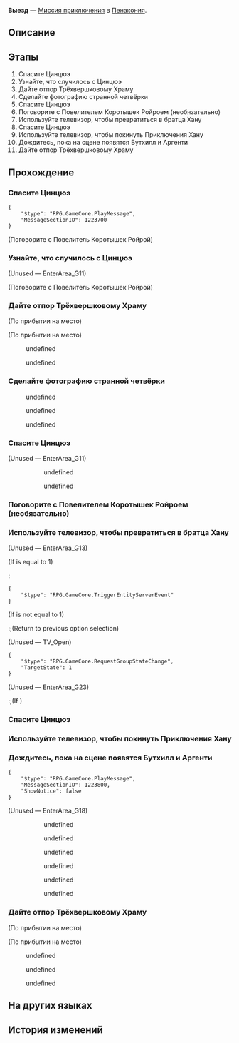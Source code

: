 {{Дополнить|Диалоги.}}
{{Миссия Инфобокс
|id              = 2030602
|Название        = 
|Изображение     = Миссия Освоения Выезд.png
|Тип             = Миссия приключения
|События         = 
|Глава           = 
|Условия         = 
|Персонажи       = Аргенти; Больше не трусливый пепеши; Бутхилл; Первопроходец; Повелитель Коротышек Ройрой; Цинцюэ; Шумные последователи; Ярый последователь
|СтартЛокация    = [[Пенакония]] — [[Операция по спасению Цинцюэ]]
|Локации         = Операция по спасению Цинцюэ
|Предыдущая      = 
|Следующая       = 
|Награды         = Опыт Освоения*450; Звёздный нефрит*50; Путеводитель путешественника*8; Очищенный эфир*6; Утраченный кристалл*8; Часокредиты*360; Кредиты*80 000
}}
'''Выезд''' — [[Миссия приключения]] в [[Пенакония]].

==Описание==
{{Описание|<!--официальное описание из Перекрёстка судеб-->}}

==Этапы==
# Спасите Цинцюэ
# Узнайте, что случилось с Цинцюэ
# Дайте отпор Трёхвершковому Храму
# Сделайте фотографию странной четвёрки
# Спасите Цинцюэ
# Поговорите с Повелителем Коротышек Ройроем (необязательно)
# Используйте телевизор, чтобы превратиться в братца Хану
# Спасите Цинцюэ
# Используйте телевизор, чтобы покинуть Приключения Хану
# Дождитесь, пока на сцене появятся Бутхилл и Аргенти
# Дайте отпор Трёхвершковому Храму

==Прохождение==
{{Дополнить}}


===Спасите Цинцюэ===
{{Описание миссии|локация=Операция по спасению Цинцюэ|Вы получили сообщение от Цинцюэ. Похоже, в Мире грёз она попала в некие... неприятности.<br />Вы приходите в отель Мира грёз, чтобы разузнать обстановку. Похоже, Цинцюэ столкнулась с крупными проблемами.}}
{{Диалог Начало}}
<pre>{
	"$type": "RPG.GameCore.PlayMessage",
	"MessageSectionID": 1223700
}</pre>

;(Поговорите с Повелитель Коротышек Ройрой)
{{Диалог Конец}}

===Узнайте, что случилось с Цинцюэ===
{{Диалог Начало}}

;(Unused &mdash; EnterArea_G11)
:{{tx}}

;(Поговорите с Повелитель Коротышек Ройрой)

{{Диалог Конец}}

===Дайте отпор Трёхвершковому Храму===
{{Диалог Начало}}
;(По прибытии на место)

;(По прибытии на место)
<!--Unknown TalkSentence: 203062501-->
<!--Unknown TalkSentence: 203062502-->
<!--Unknown TalkSentence: 203062503-->
<!--Unknown TalkSentence: 203062504-->
<!--Unknown TalkSentence: 203062505-->
<!--Unknown TalkSentence: 203062506-->
:{{Диалог|Стрелка}} undefined
:<!--Unknown TalkSentence: 203062508-->
:<!--Unknown TalkSentence: 203062509-->
:<!--Unknown TalkSentence: 203062510-->
:<!--Unknown TalkSentence: 203062511-->
:<!--Unknown TalkSentence: 203062512-->
:<!--Unknown TalkSentence: 203062513-->
:<!--Unknown TalkSentence: 203062514-->
:<!--Unknown TalkSentence: 203062515-->
:<!--Unknown TalkSentence: 203062516-->
:<!--Unknown TalkSentence: 203062517-->
:<!--Unknown TalkSentence: 203062518-->
:<!--Unknown TalkSentence: 203062519-->
:{{Диалог|Стрелка}} undefined
:<!--Unknown TalkSentence: 203062510-->
:<!--Unknown TalkSentence: 203062511-->
:<!--Unknown TalkSentence: 203062512-->
:<!--Unknown TalkSentence: 203062513-->
:<!--Unknown TalkSentence: 203062514-->
:<!--Unknown TalkSentence: 203062515-->
:<!--Unknown TalkSentence: 203062516-->
:<!--Unknown TalkSentence: 203062517-->
:<!--Unknown TalkSentence: 203062518-->
:<!--Unknown TalkSentence: 203062519-->
<!--Unknown TalkSentence: 203062510-->
<!--Unknown TalkSentence: 203062511-->
<!--Unknown TalkSentence: 203062512-->
<!--Unknown TalkSentence: 203062513-->
<!--Unknown TalkSentence: 203062514-->
<!--Unknown TalkSentence: 203062515-->
<!--Unknown TalkSentence: 203062516-->
<!--Unknown TalkSentence: 203062517-->
<!--Unknown TalkSentence: 203062518-->
<!--Unknown TalkSentence: 203062519-->
{{Диалог Конец}}

===Сделайте фотографию странной четвёрки===
{{Описание миссии|локация=Операция по спасению Цинцюэ|С помощью Рыцаря Красоты и Галактического Рейнджера вам удалось спасти свою подругу Цинцюэ.<br />Это был странный день. Кто бы мог подумать, что вам предстоит разрушить злую организацию? Сфотографируйтесь с друзьями на память.}}
{{Диалог Начало}}

<!--Unknown TalkSentence: 203063301-->
<!--Unknown TalkSentence: 203063302-->
<!--Unknown TalkSentence: 203063303-->
<!--Unknown TalkSentence: 203063304-->
<!--Unknown TalkSentence: 203063305-->
<!--Unknown TalkSentence: 203063306-->
:{{Диалог|Стрелка}} undefined
:{{Диалог|Стрелка}} undefined
:{{Диалог|Стрелка}} undefined
<!--Unknown TalkSentence: 203062613-->
{{Диалог Конец}}

===Спасите Цинцюэ===
{{Описание миссии|локация=Операция по спасению Цинцюэ|Вы получили сообщение от Цинцюэ. Похоже, в Мире грёз она попала в некие... неприятности.<br />Вы приходите в отель Мира грёз, чтобы разузнать обстановку. Похоже, Цинцюэ столкнулась с крупными проблемами.}}
{{Диалог Начало}}

;(Unused &mdash; EnterArea_G11)
:{{tx}}
:<!--Unknown TalkSentence: 203062001-->
::{{Диалог|Стрелка}} undefined
::<!--Unknown TalkSentence: 203062003-->
::<!--Unknown TalkSentence: 203062004-->
::<!--Unknown TalkSentence: 203062005-->
::<!--Unknown TalkSentence: 203062006-->
::<!--Unknown TalkSentence: 203062007-->
::<!--Unknown TalkSentence: 203062008-->
::<!--Unknown TalkSentence: 203062009-->
::<!--Unknown TalkSentence: 203062010-->
::{{Диалог|Стрелка}} undefined
::<!--Unknown TalkSentence: 203062005-->
::<!--Unknown TalkSentence: 203062006-->
::<!--Unknown TalkSentence: 203062007-->
::<!--Unknown TalkSentence: 203062008-->
::<!--Unknown TalkSentence: 203062009-->
::<!--Unknown TalkSentence: 203062010-->
:<!--Unknown TalkSentence: 203062005-->
:<!--Unknown TalkSentence: 203062006-->
:<!--Unknown TalkSentence: 203062007-->
:<!--Unknown TalkSentence: 203062008-->
:<!--Unknown TalkSentence: 203062009-->
:<!--Unknown TalkSentence: 203062010-->
{{Диалог Конец}}

===Поговорите с Повелителем Коротышек Ройроем (необязательно)===
{{Описание миссии|локация=Операция по спасению Цинцюэ|Вы превратились в братца Хану, и теперь вам не нужно беспокоиться о своём росте.<br />Проберитесь в место собраний в Трёхвершкового Храма и найдите Цинцюэ... При желании вы также можете поговорить с Повелителем Коротышек Ройроем.}}
{{Диалог Начало}}
{{Диалог Конец}}

===Используйте телевизор, чтобы превратиться в братца Хану===
{{Описание миссии|локация=Операция по спасению Цинцюэ|В таких крупных организациях пепеши, как Трёхвершковый Храм, не рады рослым типам вроде вас.<br />Нужно придумать, как пробраться внутрь. Возможно, маленький братец Хану поможет вам выкрутиться.}}
{{Диалог Начало}}

;(Unused &mdash; EnterArea_G13)
<!--Unknown TalkSentence: 203062101-->
:<!--Unknown TalkSentence: 203062102-->
;(If {{F|TV_State}} is equal to 1)
:<pre>{
	"$type": "RPG.GameCore.TriggerEntityServerEvent"
}</pre>
;(If {{F|TV_State}} is not equal to 1)
:;(Return to previous option selection)
;(Unused &mdash; TV_Open)
<pre>{
	"$type": "RPG.GameCore.RequestGroupStateChange",
	"TargetState": 1
}</pre>

;(Unused &mdash; EnterArea_G23)
<!--Unknown TalkSentence: 203063501-->
:;(If {{cx}}<!--SubMission not Finish: 203060208-->)
::<!--Unknown TalkSentence: 203063502-->
{{Диалог Конец}}

===Спасите Цинцюэ===
{{Описание миссии|локация=Операция по спасению Цинцюэ|Вы превратились в братца Хану, и теперь вам не нужно беспокоиться о своём росте.<br />Проберитесь в место собраний в Трёхвершкового Храма и найдите Цинцюэ... При желании вы также можете поговорить с Повелителем Коротышек Ройроем.}}
{{Диалог Начало}}
{{Диалог Конец}}

===Используйте телевизор, чтобы покинуть Приключения Хану===
{{Описание миссии|локация=Операция по спасению Цинцюэ|В облике братца Хану вам удалось найти Цинцюэ, но вы не смогли доказать ей, что пришли ради её спасения.<br />Ничего не поделаешь, теперь вам придётся превращаться назад в {{MC|ж=саму|м=самого}} себя, её {{MC|ж=хорошую подругу|м=хорошего друга}}. К тому же было бы неплохо разыскать Бутхилла и Аргенти.}}
{{Диалог Начало}}

{{Диалог Конец}}

===Дождитесь, пока на сцене появятся Бутхилл и Аргенти===
{{Диалог Начало}}
<pre>{
	"$type": "RPG.GameCore.PlayMessage",
	"MessageSectionID": 1223800,
	"ShowNotice": false
}</pre>
{{Описание миссии|локация=Операция по спасению Цинцюэ|Чтобы спасти Цинцюэ, вы отправили сообщение Бутхиллу и Аргенти, которые как раз искали следы преступной организации в Мире грёз.<br />Вам стоит найти безопасное место и дождаться их прибытия.}}

;(Unused &mdash; EnterArea_G18)
<!--Unknown TalkSentence: 203062401-->
:<!--Unknown TalkSentence: 203062402-->
:<!--Unknown TalkSentence: 203062403-->
:<!--Unknown TalkSentence: 203062404-->
:<!--Unknown TalkSentence: 203062405-->
:<!--Unknown TalkSentence: 203062406-->
:<!--Unknown TalkSentence: 203062407-->
:<!--Unknown TalkSentence: 203062408-->
:<!--Unknown TalkSentence: 203062409-->
:<!--Unknown TalkSentence: 203062410-->
:<!--Unknown TalkSentence: 203062411-->
:<!--Unknown TalkSentence: 203062412-->
:<!--Unknown TalkSentence: 203062413-->
:<!--Unknown TalkSentence: 203062414-->
:<!--Unknown TalkSentence: 203062415-->
:<!--Unknown TalkSentence: 203062416-->
:<!--Unknown TalkSentence: 203062417-->
:<!--Unknown TalkSentence: 203062418-->
:<!--Unknown TalkSentence: 203062419-->
:<!--Unknown TalkSentence: 203062420-->
:<!--Unknown TalkSentence: 203062421-->
:<!--Unknown TalkSentence: 203062422-->
:<!--Unknown TalkSentence: 203062423-->
:<!--Unknown TalkSentence: 203062424-->
:<!--Unknown TalkSentence: 203062425-->
:<!--Unknown TalkSentence: 203062426-->
:<!--Unknown TalkSentence: 203062427-->
:<!--Unknown TalkSentence: 203062428-->
:<!--Unknown TalkSentence: 203062429-->
:<!--Unknown TalkSentence: 203062430-->
:<!--Unknown TalkSentence: 203062431-->
:<!--Unknown TalkSentence: 203062432-->
::{{Диалог|Стрелка}} undefined
::{{Диалог|Стрелка}} undefined
::{{Диалог|Стрелка}} undefined
:<!--Unknown TalkSentence: 203062301-->
:<!--Unknown TalkSentence: 203062302-->
:<!--Unknown TalkSentence: 203062303-->
:<!--Unknown TalkSentence: 203062304-->
::{{Диалог|Стрелка}} undefined
::{{Диалог|Стрелка}} undefined
::{{Диалог|Стрелка}} undefined
{{Диалог Конец}}

===Дайте отпор Трёхвершковому Храму===
{{Описание миссии|локация=Операция по спасению Цинцюэ|Чтобы спасти Цинцюэ, вы отправили сообщение Бутхиллу и Аргенти, которые как раз искали следы преступной организации в Мире грёз.<br />Галактический рейнджер и Рыцарь Красоты подоспели вовремя, теперь у вас есть силы, чтобы противостоять адептам из Трёхвершкового Храма.}}
{{Диалог Начало}}
;(По прибытии на место)

;(По прибытии на место)
<!--Unknown TalkSentence: 203062401-->
<!--Unknown TalkSentence: 203062402-->
<!--Unknown TalkSentence: 203062403-->
<!--Unknown TalkSentence: 203062404-->
:{{Диалог|Стрелка}} undefined
:{{Диалог|Стрелка}} undefined
:{{Диалог|Стрелка}} undefined
{{Диалог Конец}}

==На других языках==
{{На других языках
|en   = Checking Out
|zhs  = 退房
|zht  = 退房
|ja   = チェックアウト
|ko   = 체크아웃
|es   = Adiós, hotel, adiós
|fr   = Formalités de départ
|ru   = Выезд
|th   = เช็กเอาต์
|vi   = Trả Phòng
|de   = Check-out
|id   = Check-Out
|pt   = Hora de Partir
}}

==История изменений==
{{История изменений|2.7}}
